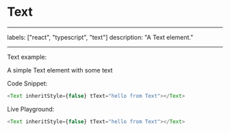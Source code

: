 # Text

---

labels: ["react", "typescript", "text"]
description: "A Text element."

---


Text example:

A simple Text element with some text

Code Snippet:

```ts
<Text inheritStyle={false} tText="hello from Text"></Text>
```

Live Playground:

```ts live
<Text inheritStyle={false} tText="hello from Text"></Text>
```
